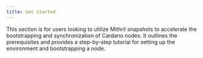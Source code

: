 ```yaml
---
title: Get started
---
```



This section is for users looking to utilize Mithril snapshots to accelerate the bootstrapping and synchronization of Cardano nodes. It outlines the prerequisites and provides a step-by-step tutorial for setting up the environment and bootstrapping a node.

<DocCardList />
